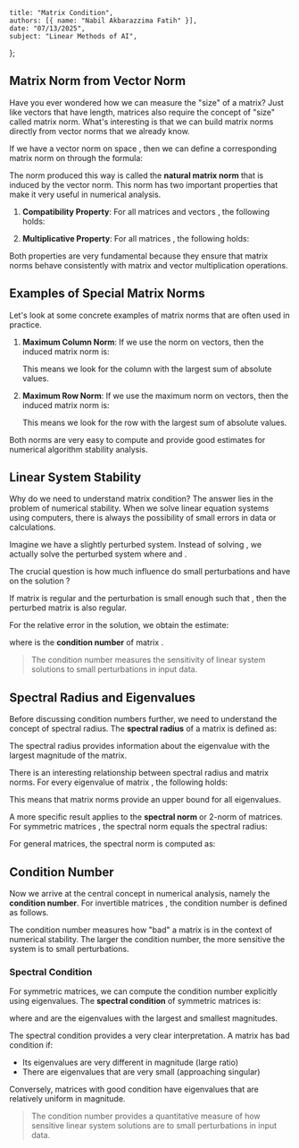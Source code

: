     title: "Matrix Condition",
    authors: [{ name: "Nabil Akbarazzima Fatih" }],
    date: "07/13/2025",
    subject: "Linear Methods of AI",
};

## Matrix Norm from Vector Norm

Have you ever wondered how we can measure the "size" of a matrix? Just like vectors that have length, matrices also require the concept of "size" called matrix norm. What's interesting is that we can build matrix norms directly from vector norms that we already know.

If we have a vector norm on space <InlineMath math="\mathbb{R}^n" />, then we can define a corresponding matrix norm on <InlineMath math="\mathbb{R}^{n \times n}" /> through the formula:

<BlockMath math="\|A\| = \sup_{x \in \mathbb{R}^n} \frac{\|Ax\|}{\|x\|} = \max_{x \in \mathbb{R}^n: \|x\|=1} \|Ax\|" />

The norm produced this way is called the **natural matrix norm** that is induced by the vector norm. This norm has two important properties that make it very useful in numerical analysis.

1. **Compatibility Property**: For all matrices <InlineMath math="A \in \mathbb{R}^{n \times n}" /> and vectors <InlineMath math="x \in \mathbb{R}^n" />, the following holds:

    <BlockMath math="\|Ax\| \leq \|A\| \cdot \|x\|" />

2. **Multiplicative Property**: For all matrices <InlineMath math="A, B \in \mathbb{R}^{n \times n}" />, the following holds:

    <BlockMath math="\|AB\| \leq \|A\| \cdot \|B\|" />

Both properties are very fundamental because they ensure that matrix norms behave consistently with matrix and vector multiplication operations.

## Examples of Special Matrix Norms

Let's look at some concrete examples of matrix norms that are often used in practice.

1. **Maximum Column Norm**: If we use the norm <InlineMath math="\|x\|_1 = \sum_{i=1}^n |x_i|" /> on vectors, then the induced matrix norm is:

    <BlockMath math="\|A\|_1 = \max_{j=1,\ldots,n} \sum_{i=1}^n |a_{ij}|" />

    This means we look for the column with the largest sum of absolute values.

2. **Maximum Row Norm**: If we use the maximum norm <InlineMath math="\|x\|_\infty = \max_{i=1,\ldots,n} |x_i|" /> on vectors, then the induced matrix norm is:

    <BlockMath math="\|A\|_\infty = \max_{i=1,\ldots,n} \sum_{j=1}^n |a_{ij}|" />

    This means we look for the row with the largest sum of absolute values.

Both norms are very easy to compute and provide good estimates for numerical algorithm stability analysis.

## Linear System Stability

Why do we need to understand matrix condition? The answer lies in the problem of numerical stability. When we solve linear equation systems <InlineMath math="Ax = b" /> using computers, there is always the possibility of small errors in data or calculations.

Imagine we have a slightly perturbed system. Instead of solving <InlineMath math="Ax = b" />, we actually solve the perturbed system <InlineMath math="\tilde{A}\tilde{x} = \tilde{b}" /> where <InlineMath math="\tilde{A} = A + \delta A" /> and <InlineMath math="\tilde{b} = b + \delta b" />.

The crucial question is how much influence do small perturbations <InlineMath math="\delta A" /> and <InlineMath math="\delta b" /> have on the solution <InlineMath math="\tilde{x}" />?

If matrix <InlineMath math="A" /> is regular and the perturbation is small enough such that <InlineMath math="\|\delta A\| < \frac{1}{\|A^{-1}\|}" />, then the perturbed matrix <InlineMath math="\tilde{A} = A + \delta A" /> is also regular.

For the relative error in the solution, we obtain the estimate:

<BlockMath math="\frac{\|\delta x\|}{\|x\|} \leq \frac{\text{cond}(A)}{1 - \text{cond}(A)\|\delta A\|/\|A\|} \left( \frac{\|\delta b\|}{\|b\|} + \frac{\|\delta A\|}{\|A\|} \right)" />

where <InlineMath math="\text{cond}(A)" /> is the **condition number** of matrix <InlineMath math="A" />.

> The condition number measures the sensitivity of linear system solutions to small perturbations in input data.

## Spectral Radius and Eigenvalues

Before discussing condition numbers further, we need to understand the concept of spectral radius. The **spectral radius** of a matrix <InlineMath math="A" /> is defined as:

<BlockMath math="\text{spr}(A) = \max\{|\lambda| : \lambda \text{ is an eigenvalue of } A\}" />

The spectral radius provides information about the eigenvalue with the largest magnitude of the matrix.

There is an interesting relationship between spectral radius and matrix norms. For every eigenvalue <InlineMath math="\lambda" /> of matrix <InlineMath math="A" />, the following holds:

<BlockMath math="|\lambda| \leq \|A\|" />

This means that matrix norms provide an upper bound for all eigenvalues.

A more specific result applies to the **spectral norm** or 2-norm of matrices. For symmetric matrices <InlineMath math="A \in \mathbb{R}^{n \times n}" />, the spectral norm equals the spectral radius:

<BlockMath math="\|A\|_2 = \max\{|\lambda| : \lambda \text{ eigenvalue of } A\} = \text{spr}(A)" />

For general matrices, the spectral norm is computed as:

<BlockMath math="\|A\|_2 = \sqrt{\text{spr}(A^T A)}" />

## Condition Number

Now we arrive at the central concept in numerical analysis, namely the **condition number**. For invertible matrices <InlineMath math="A \in \mathbb{R}^{n \times n}" />, the condition number is defined as follows.

<BlockMath math="\text{cond}(A) = \|A\| \cdot \|A^{-1}\|" />

The condition number measures how "bad" a matrix is in the context of numerical stability. The larger the condition number, the more sensitive the system is to small perturbations.

### Spectral Condition

For symmetric matrices, we can compute the condition number explicitly using eigenvalues. The **spectral condition** of symmetric matrices is:

<BlockMath math="\text{cond}_2(A) = \frac{|\lambda_{\max}|}{|\lambda_{\min}|}" />

where <InlineMath math="\lambda_{\max}" /> and <InlineMath math="\lambda_{\min}" /> are the eigenvalues with the largest and smallest magnitudes.

The spectral condition provides a very clear interpretation. A matrix has bad condition if:
- Its eigenvalues are very different in magnitude (large ratio)
- There are eigenvalues that are very small (approaching singular)

Conversely, matrices with good condition have eigenvalues that are relatively uniform in magnitude.

> The condition number provides a quantitative measure of how sensitive linear system solutions are to small perturbations in input data.